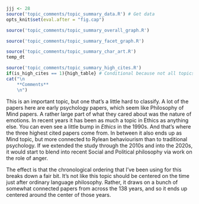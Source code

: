 ```r
jjj <- 28
source('topic_comments/topic_summary_data.R') # Get data
opts_knit$set(eval.after = "fig.cap")
```

```r
source('topic_comments/topic_summary_overall_graph.R')
```

```r
source('topic_comments/topic_summary_facet_graph.R')
```

```r
source('topic_comments/topic_summary_char_art.R')
temp_dt
```

```r
source('topic_comments/topic_summary_high_cites.R')
if(is_high_cites == 1){high_table} # Conditional because not all topics have high cites
cat("\n
	**Comments**
	\n")
```

This is an important topic, but one that's a little hard to classify. A lot of the papers here are early psychology papers, which seem like Philosophy of Mind papers. A rather large part of what they cared about was the nature of emotions. In recent years it has been as much a topic in Ethics as anything else. You can even see a little bump in _Ethics_ in the 1990s. And that's where the three highest cited papers come from. In between it also ends up as Mind topic, but more connected to Rylean behaviourism than to traditional psychology. If we extended the study through the 2010s and into the 2020s, it would start to blend into recent Social and Political philosophy via work on the role of anger.

The effect is that the chronological ordering that I've been using for this breaks down a fair bit. It's not like this topic should be centered on the time just after ordinary language philosophy. Rather, it draws on a bunch of somewhat connected papers from across the 138 years, and so it ends up centered around the center of those years.